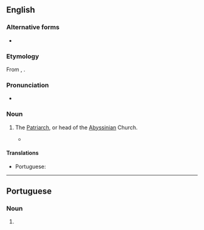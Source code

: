 {{also|Abuna|Abunã}}
==English==

===Alternative forms===
* {{l|en|abun}}

===Etymology===
From {{bor|en|am|አቡነ}}, {{der|en|ar|أَبُونَا||our father|tr=ʾabū-nā}}. {{attention|am|this does not exactly match what we have at Abun, capital letter entry}}

===Pronunciation===
* {{a|UK}} {{IPA|en|/əˈbuːnə/}}

===Noun===
{{en-noun}}

# {{lb|en|Christianity}} The [[Patriarch]], or head of the [[Abyssinian]] Church.
#* {{quote-book|en|year=2009|author={{w|Diarmaid MacCulloch}}|title=A History of Christianity|publisher=Penguin|year_published=2010|page=242|passage=Around these leaders are still numerous hereditary dynasties of non-monastic clergy who, over the centuries, might swarm in their thousands to seek ordination on the '''''abun'''''’s rare visits to their area.}}

====Translations====
{{trans-top|head of the Abyssinian church}}
* Portuguese: {{t|pt|abuna|m}}
{{trans-mid}}
{{trans-bottom}}

----

==Portuguese==

===Noun===
{{pt-noun|m}}

# {{lb|pt|Christianity}} {{l|en|abuna}} {{gloss|head of the Abyssinian church}}